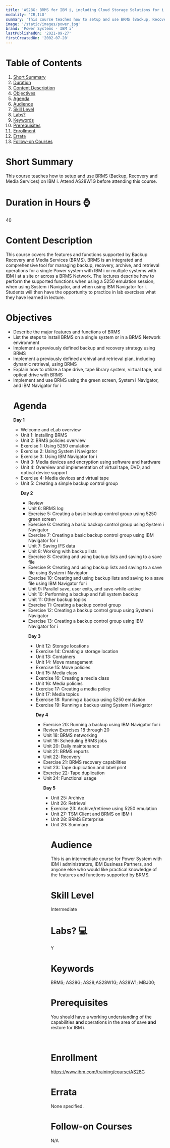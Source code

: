 ```yaml
---
title: 'AS28G: BRMS for IBM i, including Cloud Storage Solutions for i'
modality: 'CR,ILO'
summary: 'This course teaches how to setup and use BRMS (Backup, Recovery and Media Services) on IBM i.  Attend AS28W1G before attending this course.'
image: '/static/images/power.jpg'
brand: 'Power Systems - IBM i'
lastPublishedOn: '2021-09-27'
firstCreatedOn: '2002-07-20'
---
```

# Table of Contents
1.  [Short Summary](#short-summary)
2.  [Duration](#duration-in-hours-)
3.  [Content Description](#content-description)
4.  [Objectives](#objectives)
5.  [Agenda](#agenda)
6.  [Audience](#audience)
7.  [Skill Level](#skill-level)
8.  [Labs?](#labs-)
9.  [Keywords](#keywords)
10. [Prerequisites](#prerequisites)
11. [Enrollment](#enrollment)
12. [Errata](#errata)
13. [Follow-on Courses](#follow-on-courses)

# Short Summary
This course teaches how to setup and use BRMS (Backup, Recovery and Media Services) on IBM i.  Attend AS28W1G before attending this course.

# Duration in Hours ⌚
40

# Content Description
<p>This course covers the features and functions supported by Backup Recovery and Media Services (BRMS). BRMS is an integrated and comprehensive tool for managing backup, recovery, archive, and retrieval operations for a single Power system with IBM i or multiple systems with IBM i at a site or across a BRMS Network. The lectures describe how to perform the supported functions when using a 5250 emulation session, when using System i Navigator, and when using IBM Navigator for i. Students will then have the opportunity to practice in lab exercises what they have learned in lecture.</p>

# Objectives
<ul />
	<li />Describe the major features and functions of BRMS
	<li />List the steps to install BRMS on a single system or in a BRMS Network environment
	<li />Implement a previously defined backup and recovery strategy using BRMS
	<li />Implement a previously defined archival and retrieval plan, including dynamic retrieval, using BRMS
	<li />Explain how to utilize a tape drive, tape library system, virtual tape, and optical drive with BRMS
	<li />Implement and use BRMS using the green screen, System i Navigator, and IBM Navigator for i


# Agenda
<p><strong>Day 1</strong></p><ul /><li />Welcome and eLab overview<li />Unit 1: Installing BRMS<li />Unit 2: BRMS policies overview<li />Exercise 1: Using 5250 emulation<li />Exercise 2: Using System i Navigator<li />Exercise 3: Using IBM Navigator for i<li />Unit 3: Media devices and encryption using software and hardware<li />Unit 4: Overview and implementation of virtual tape, DVD, and optical device support<li />Exercise 4: Media devices and virtual tape<li />Unit 5: Creating a simple backup control group<p><strong>Day 2</strong></p><ul /><li />Review<li />Unit 6: BRMS log<li />Exercise 5: Creating a basic backup control group using 5250 green screen<li />Exercise 6: Creating a basic backup control group using System i Navigator<li />Exercise 7: Creating a basic backup control group using IBM Navigator for i<li />Unit 7: Saving IFS data<li />Unit 8: Working with backup lists<li />Exercise 8: Creating and using backup lists and saving to a save file<li />Exercise 9: Creating and using backup lists and saving to a save file using System i Navigator<li />Exercise 10: Creating and using backup lists and saving to a save file using IBM Navigator for i<li />Unit 9: Parallel save, user exits, and save-while-active<li />Unit 10: Performing a backup and full system backup<li />Unit 11: Other backup topics<li />Exercise 11: Creating a backup control group<li />Exercise 12: Creating a backup control group using System i Navigator<li />Exercise 13: Creating a backup control group using IBM Navigator for i<p><strong>Day 3</strong></p><ul /><li />Unit 12: Storage locations<li />Exercise 14: Creating a storage location<li />Unit 13: Containers<li />Unit 14: Move management<li />Exercise 15: Move policies<li />Unit 15: Media class<li />Exercise 16: Creating a media class<li />Unit 16: Media policies<li />Exercise 17: Creating a media policy<li />Unit 17: Media topics<li />Exercise 18: Running a backup using 5250 emulation<li />Exercise 19: Running a backup using System i Navigator<p><strong>Day 4</strong></p><ul /><li />Exercise 20: Running a backup using IBM Navigator for i<li />Review Exercises 18 through 20<li />Unit 18: BRMS networking<li />Unit 19: Scheduling BRMS jobs<li />Unit 20: Daily maintenance<li />Unit 21: BRMS reports<li />Unit 22: Recovery<li />Exercise 21: BRMS recovery capabilities<li />Unit 23: Tape duplication and label print<li />Exercise 22: Tape duplication<li />Unit 24: Functional usage<p><strong>Day 5</strong></p><ul /><li />Unit 25: Archive<li />Unit 26: Retrieval<li />Exercise 23: Archive/retrieve using 5250 emulation<li />Unit 27: TSM Client and BRMS on IBM i<li />Unit 28: BRMS Enterprise<li />Unit 29: Summary

# Audience
<p>This is an intermediate course for Power System with IBM i administrators, IBM Business Partners, and anyone else who would like practical knowledge of the features and functions supported by BRMS.</p>

# Skill Level
Intermediate        

# Labs? 💻
Y

# Keywords
BRMS; AS28G; AS28;AS28W1G; AS28W1; MBJ00;

# Prerequisites
<p>You should have a working understanding of the capabilities <strong>and </strong>operations in the area of save <strong>and</strong> restore for IBM i.</p>

<p>&nbsp;</p>

# Enrollment
https://www.ibm.com/training/course/AS28G

# Errata
None specified.

# Follow-on Courses
N/A

